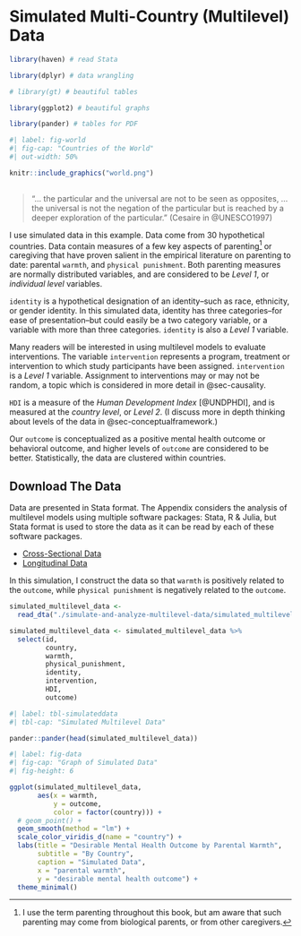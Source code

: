 # Simulated Multi-Country (Multilevel) Data {#sec-simulateddata}

```r

library(haven) # read Stata

library(dplyr) # data wrangling

# library(gt) # beautiful tables

library(ggplot2) # beautiful graphs

library(pander) # tables for PDF

```

```r
#| label: fig-world
#| fig-cap: "Countries of the World"
#| out-width: 50%

knitr::include_graphics("world.png")
  
```

> "... the particular and the universal are not to be seen as opposites, ... the universal is not the negation of the particular but is reached by a deeper exploration of the particular." (Cesaire in @UNESCO1997) \index{universalism}

I use simulated data in this example. Data come from 30 hypothetical countries. Data contain measures of a few key aspects of parenting[^parenting] or caregiving that have proven salient in the empirical literature on parenting to date: parental `warmth`, and `physical punishment`. Both parenting measures are normally distributed variables, and are considered to be *Level 1*, or *individual level* variables. 

`identity` is a hypothetical designation of an identity--such as race, ethnicity, or gender identity. In this simulated data, identity has three categories--for ease of presentation--but could easily be a two category variable, or a variable with more than three categories. `identity` is also a *Level 1* variable.

Many readers will be interested in using multilevel models to evaluate interventions. The variable `intervention` represents a program, treatment or intervention to which study participants have been assigned. `intervention` is a *Level 1* variable. Assignment to interventions may or may not be random, a topic which is considered in more detail in @sec-causality.

[^parenting]: I use the term parenting throughout this book, but am aware that such parenting may come from biological parents, or from other caregivers.

`HDI` is a measure of the *Human Development Index* [@UNDPHDI], and is measured at the *country level*, or *Level 2*. (I discuss more in depth thinking about levels of the data in @sec-conceptualframework.)

Our `outcome` is conceptualized as a positive mental health outcome or behavioral outcome, and higher levels of `outcome` are considered to be better. Statistically, the data are clustered within countries. 

:::{.callout-note collapse="true"}
## Download The Data 

Data are presented in Stata format. The Appendix considers the analysis of multilevel models using multiple software packages: Stata, R & Julia, but Stata format is used to store the data as it can be read by each of these software packages.

* [Cross-Sectional Data](https://github.com/agrogan1/multilevel-thinking/raw/main/simulate-and-analyze-multilevel-data/simulated_multilevel_data.dta)
* [Longitudinal Data](https://github.com/agrogan1/multilevel-thinking/raw/main/simulate-and-analyze-multilevel-data/simulated_multilevel_longitudinal_data.dta)
:::

In this simulation, I construct the data so that `warmth` is positively related to the `outcome`, while `physical punishment` is negatively related to the `outcome`.

```r

simulated_multilevel_data <-
  read_dta("./simulate-and-analyze-multilevel-data/simulated_multilevel_data.dta")

simulated_multilevel_data <- simulated_multilevel_data %>% 
  select(id, 
         country,
         warmth,
         physical_punishment,
         identity,
         intervention,
         HDI,
         outcome)

```

```r
#| label: tbl-simulateddata
#| tbl-cap: "Simulated Multilevel Data"

pander::pander(head(simulated_multilevel_data))

```


```r
#| label: fig-data
#| fig-cap: "Graph of Simulated Data"
#| fig-height: 6

ggplot(simulated_multilevel_data,
       aes(x = warmth,
           y = outcome,
           color = factor(country))) +
  # geom_point() +
  geom_smooth(method = "lm") +
  scale_color_viridis_d(name = "country") +
  labs(title = "Desirable Mental Health Outcome by Parental Warmth",
       subtitle = "By Country",
       caption = "Simulated Data",
       x = "parental warmth",
       y = "desirable mental health outcome") +
  theme_minimal() 


```
